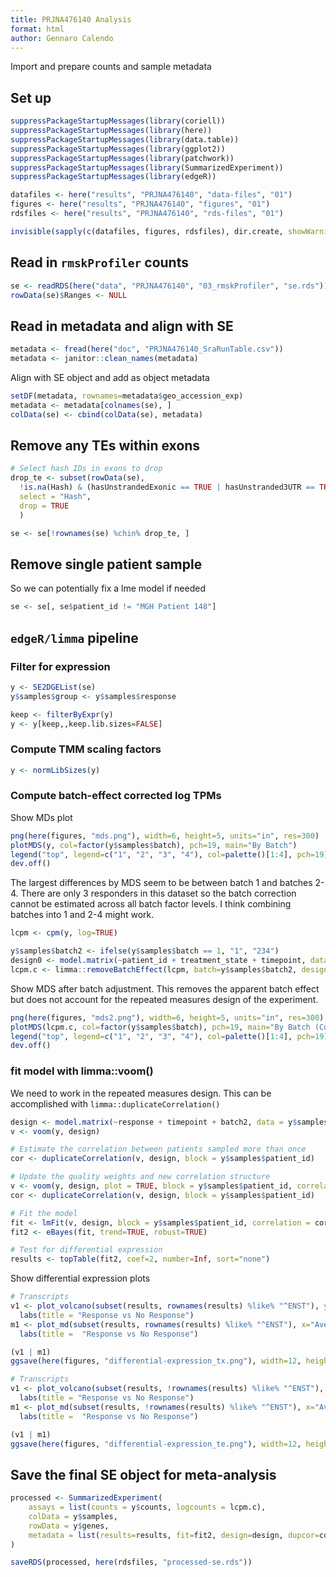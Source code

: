 ```yaml
---
title: PRJNA476140 Analysis
format: html
author: Gennaro Calendo
---
```


Import and prepare counts and sample metadata

## Set up

```r
suppressPackageStartupMessages(library(coriell))
suppressPackageStartupMessages(library(here))
suppressPackageStartupMessages(library(data.table))
suppressPackageStartupMessages(library(ggplot2))
suppressPackageStartupMessages(library(patchwork))
suppressPackageStartupMessages(library(SummarizedExperiment))
suppressPackageStartupMessages(library(edgeR))

datafiles <- here("results", "PRJNA476140", "data-files", "01")
figures <- here("results", "PRJNA476140", "figures", "01")
rdsfiles <- here("results", "PRJNA476140", "rds-files", "01")

invisible(sapply(c(datafiles, figures, rdsfiles), dir.create, showWarnings=F, recursive=T))
```

## Read in `rmskProfiler` counts

```r
se <- readRDS(here("data", "PRJNA476140", "03_rmskProfiler", "se.rds"))
rowData(se)$Ranges <- NULL
```

## Read in metadata and align with SE

```r
metadata <- fread(here("doc", "PRJNA476140_SraRunTable.csv"))
metadata <- janitor::clean_names(metadata)
```

Align with SE object and add as object metadata

```r
setDF(metadata, rownames=metadata$geo_accession_exp)
metadata <- metadata[colnames(se), ]
colData(se) <- cbind(colData(se), metadata)
```

## Remove any TEs within exons 

```r
# Select hash IDs in exons to drop
drop_te <- subset(rowData(se), 
  !is.na(Hash) & (hasUnstrandedExonic == TRUE | hasUnstranded3UTR == TRUE | hasUnstranded5UTR == TRUE),
  select = "Hash",
  drop = TRUE
  )

se <- se[!rownames(se) %chin% drop_te, ]
```

## Remove single patient sample

So we can potentially fix a lme model if needed

```r
se <- se[, se$patient_id != "MGH Patient 148"]
```

## `edgeR/limma` pipeline

### Filter for expression

```r
y <- SE2DGEList(se)
y$samples$group <- y$samples$response

keep <- filterByExpr(y)
y <- y[keep,,keep.lib.sizes=FALSE]
```

### Compute TMM scaling factors

```r
y <- normLibSizes(y)
```

### Compute batch-effect corrected log TPMs

Show MDs plot

```r
png(here(figures, "mds.png"), width=6, height=5, units="in", res=300)
plotMDS(y, col=factor(y$samples$batch), pch=19, main="By Batch")
legend("top", legend=c("1", "2", "3", "4"), col=palette()[1:4], pch=19)
dev.off()
```

The largest differences by MDS seem to be between batch 1 and batches 2-4. There are only 3 
responders in this dataset so the batch correction cannot be estimated across all batch factor 
levels. I think combining batches into 1 and 2-4 might work. 

```r
lcpm <- cpm(y, log=TRUE)

y$samples$batch2 <- ifelse(y$samples$batch == 1, "1", "234")
design0 <- model.matrix(~patient_id + treatment_state + timepoint, data = y$samples)
lcpm.c <- limma::removeBatchEffect(lcpm, batch=y$samples$batch2, design=design0)
```

Show MDS after batch adjustment. This removes the apparent batch effect but does not account for 
the repeated measures design of the experiment. 

```r
png(here(figures, "mds2.png"), width=6, height=5, units="in", res=300)
plotMDS(lcpm.c, col=factor(y$samples$batch), pch=19, main="By Batch (Corrected)")
legend("top", legend=c("1", "2", "3", "4"), col=palette()[1:4], pch=19)
dev.off()
```

### fit model with limma::voom()

We need to work in the repeated measures design. This can be accomplished with 
`limma::duplicateCorrelation()`

```r
design <- model.matrix(~response + timepoint + batch2, data = y$samples)
v <- voom(y, design)

# Estimate the correlation between patients sampled more than once
cor <- duplicateCorrelation(v, design, block = y$samples$patient_id)

# Update the quality weights and new correlation structure
v <- voom(y, design, plot = TRUE, block = y$samples$patient_id, correlation = cor$consensus.correlation)
cor <- duplicateCorrelation(v, design, block = y$samples$patient_id)

# Fit the model
fit <- lmFit(v, design, block = y$samples$patient_id, correlation = cor$consensus.correlation)
fit2 <- eBayes(fit, trend=TRUE, robust=TRUE)

# Test for differential expression
results <- topTable(fit2, coef=2, number=Inf, sort="none")
```

Show differential expression plots

```r
# Transcripts
v1 <- plot_volcano(subset(results, rownames(results) %like% "^ENST"), y = "adj.P.Val") + 
  labs(title = "Response vs No Response")
m1 <- plot_md(subset(results, rownames(results) %like% "^ENST"), x="AveExpr", sig_col="adj.P.Val") + 
  labs(title =  "Response vs No Response")

(v1 | m1)
ggsave(here(figures, "differential-expression_tx.png"), width=12, height=6)

# Transcripts
v1 <- plot_volcano(subset(results, !rownames(results) %like% "^ENST"), y="adj.P.Val") + 
  labs(title = "Response vs No Response")
m1 <- plot_md(subset(results, !rownames(results) %like% "^ENST"), x="AveExpr", sig_col="adj.P.Val") + 
  labs(title =  "Response vs No Response")

(v1 | m1)
ggsave(here(figures, "differential-expression_te.png"), width=12, height=6)
```

## Save the final SE object for meta-analysis

```r
processed <- SummarizedExperiment(
    assays = list(counts = y$counts, logcounts = lcpm.c),
    colData = y$samples,
    rowData = y$genes,
    metadata = list(results=results, fit=fit2, design=design, dupcor=cor)
)

saveRDS(processed, here(rdsfiles, "processed-se.rds"))
```
